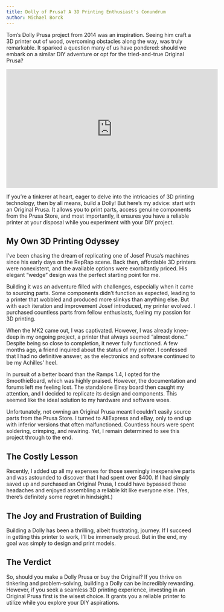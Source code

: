 ```yaml
---
title: Dolly of Prusa? A 3D Printing Enthusiast's Conundrum
author: Michael Borck
---
```


Tom's Dolly Prusa project from 2014 was an inspiration. Seeing him craft a 3D printer out of wood, overcoming obstacles along the way, was truly remarkable. It sparked a question many of us have pondered: should we embark on a similar DIY adventure or opt for the tried-and-true Original Prusa?


<iframe width="560" height="315" src="https://www.youtube.com/embed/videoseries?si=MZNdSjsRkysO5MED&amp;list=PLDJMid0lOOYkdh8jCqIw7AFIHQiuKbSKZ" title="YouTube video player" frameborder="0" allow="accelerometer; autoplay; clipboard-write; encrypted-media; gyroscope; picture-in-picture; web-share" referrerpolicy="strict-origin-when-cross-origin" allowfullscreen></iframe>


If you're a tinkerer at heart, eager to delve into the intricacies of 3D printing technology, then by all means, build a Dolly! But here's my advice: start with an Original Prusa. It allows you to print parts, access genuine components from the Prusa Store, and most importantly, it ensures you have a reliable printer at your disposal while you experiment with your DIY project.

## My Own 3D Printing Odyssey

I've been chasing the dream of replicating one of Josef Prusa's machines since his early days on the RepRap scene. Back then, affordable 3D printers were nonexistent, and the available options were exorbitantly priced. His elegant "wedge" design was the perfect starting point for me.

Building it was an adventure filled with challenges, especially when it came to sourcing parts. Some components didn't function as expected, leading to a printer that wobbled and produced more slinkys than anything else. But with each iteration and improvement Josef introduced, my printer evolved. I purchased countless parts from fellow enthusiasts, fueling my passion for 3D printing.

When the MK2 came out, I was captivated. However, I was already knee-deep in my ongoing project, a printer that always seemed "almost done." Despite being so close to completion, it never fully functioned. A few months ago, a friend inquired about the status of my printer. I confessed that I had no definitive answer, as the electronics and software continued to be my Achilles' heel.

In pursuit of a better board than the Ramps 1.4, I opted for the SmoothieBoard, which was highly praised. However, the documentation and forums left me feeling lost. The standalone Einsy board then caught my attention, and I decided to replicate its design and components. This seemed like the ideal solution to my hardware and software woes.

Unfortunately, not owning an Original Prusa meant I couldn't easily source parts from the Prusa Store. I turned to AliExpress and eBay, only to end up with inferior versions that often malfunctioned. Countless hours were spent soldering, crimping, and rewiring. Yet, I remain determined to see this project through to the end.

## The Costly Lesson

Recently, I added up all my expenses for those seemingly inexpensive parts and was astounded to discover that I had spent over $400. If I had simply saved up and purchased an Original Prusa, I could have bypassed these headaches and enjoyed assembling a reliable kit like everyone else. (Yes, there's definitely some regret in hindsight.)

## The Joy and Frustration of Building

Building a Dolly has been a thrilling, albeit frustrating, journey. If I succeed in getting this printer to work, I'll be immensely proud. But in the end, my goal was simply to design and print models.

## The Verdict

So, should you make a Dolly Prusa or buy the Original? If you thrive on tinkering and problem-solving, building a Dolly can be incredibly rewarding. However, if you seek a seamless 3D printing experience, investing in an Original Prusa first is the wisest choice. It grants you a reliable printer to utilize while you explore your DIY aspirations.
